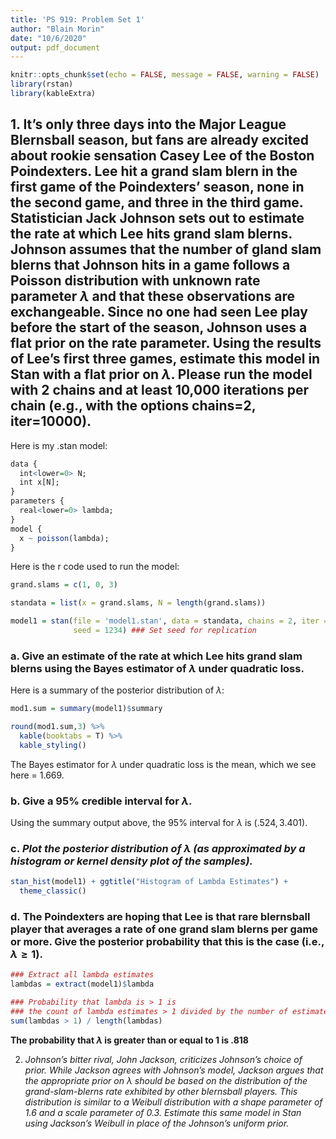 ```yaml
---
title: 'PS 919: Problem Set 1'
author: "Blain Morin"
date: "10/6/2020"
output: pdf_document
---
```


```r

knitr::opts_chunk$set(echo = FALSE, message = FALSE, warning = FALSE)
library(rstan)
library(kableExtra)

```

## 1. It’s only three days into the Major League Blernsball season, but fans are already excited about rookie sensation Casey Lee of the Boston Poindexters. Lee hit a grand slam blern in the first game of the Poindexters’ season, none in the second game, and three in the third game. Statistician Jack Johnson sets out to estimate the rate at which Lee hits grand slam blerns. Johnson assumes that the number of gland slam blerns that Johnson hits in a game follows a Poisson distribution with unknown rate parameter $\lambda$ and that these observations are exchangeable. Since no one had seen Lee play before the start of the season, Johnson uses a flat prior on the rate parameter. Using the results of Lee’s first three games, estimate this model in Stan with a flat prior on $\lambda$. Please run the model with 2 chains and at least 10,000 iterations per chain (e.g., with the options chains=2, iter=10000).

Here is my .stan model:

```r

data {
  int<lower=0> N;
  int x[N];
}
parameters {
  real<lower=0> lambda;
}
model {
  x ~ poisson(lambda);
}

```

Here is the r code used to run the model:

```r

grand.slams = c(1, 0, 3)

standata = list(x = grand.slams, N = length(grand.slams))

model1 = stan(file = 'model1.stan', data = standata, chains = 2, iter = 10000, 
              seed = 1234) ### Set seed for replication

```

### a. Give an estimate of the rate at which Lee hits grand slam blerns using the Bayes estimator of $\lambda$ under quadratic loss.

Here is a summary of the posterior distribution of $\lambda$:

```r

mod1.sum = summary(model1)$summary

round(mod1.sum,3) %>%
  kable(booktabs = T) %>%
  kable_styling()

```

The Bayes estimator for $\lambda$ under quadratic loss is the mean, which we see here = 1.669.

### b. Give a 95% credible interval for $\lambda$.

Using the summary output above, the 95% interval for $\lambda$ is $(.524, 3.401)$.

### c. *Plot the posterior distribution of $\lambda$ (as approximated by a histogram or kernel density plot of the samples).*

```r

stan_hist(model1) + ggtitle("Histogram of Lambda Estimates") +
  theme_classic()

```


### d. The Poindexters are hoping that Lee is that rare blernsball player that averages a rate of one grand slam blerns per game or more. Give the posterior probability that this is the case (i.e., $\lambda \ge 1$).

```r

### Extract all lambda estimates
lambdas = extract(model1)$lambda

### Probability that lambda is > 1 is 
### the count of lambda estimates > 1 divided by the number of estimates
sum(lambdas > 1) / length(lambdas) 

```

**The probability that $\lambda$ is greater than or equal to 1 is .818**



2. *Johnson’s bitter rival, John Jackson, criticizes Johnson’s choice of prior. While Jackson agrees with Johnson’s model, Jackson argues that the appropriate prior on $\lambda$ should be based on the distribution of the grand-slam-blerns rate exhibited by other blernsball players. This distribution is similar to a Weibull distribution with a shape parameter of 1.6 and a scale parameter of 0.3. Estimate this same model in Stan using Jackson’s
Weibull in place of the Johnson’s uniform prior.*